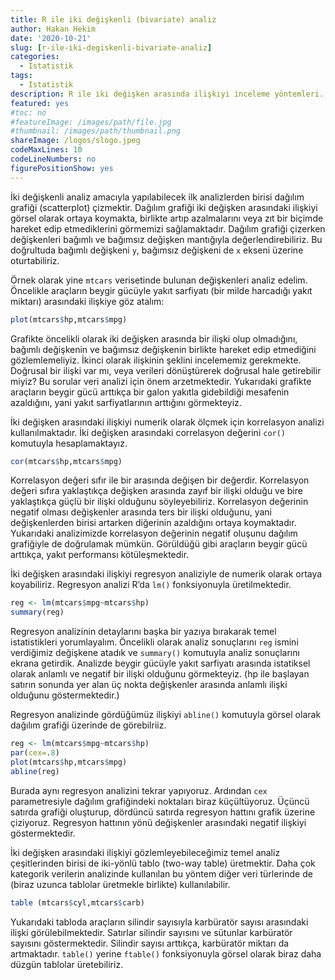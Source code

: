 ```yaml
---
title: R ile iki değişkenli (bivariate) analiz
author: Hakan Hekim
date: '2020-10-21'
slug: [r-ile-iki-degiskenli-bivariate-analiz]
categories:
  - Istatistik
tags:
  - Istatistik
description: R ile iki değişken arasında ilişkiyi inceleme yöntemleri.
featured: yes
#toc: no
#featureImage: /images/path/file.jpg
#thumbnail: /images/path/thumbnail.png
shareImage: /logos/slogo.jpeg
codeMaxLines: 10
codeLineNumbers: no
figurePositionShow: yes
---
```


İki değişkenli analiz amacıyla yapılabilecek ilk analizlerden birisi dağılım grafiği (scatterplot) çizmektir. Dağılım grafiği iki değişken arasındaki ilişkiyi görsel olarak ortaya koymakta, birlikte artıp azalmalarını veya zıt bir biçimde hareket edip etmediklerini görmemizi sağlamaktadır. Dağılım grafiği çizerken değişkenleri bağımlı ve bağımsız değişken mantığıyla değerlendirebiliriz. Bu doğrultuda bağımlı değişkeni `y`, bağımsız değişkeni de `x` ekseni üzerine oturtabiliriz.

Örnek olarak yine `mtcars` verisetinde bulunan değişkenleri analiz edelim. Öncelikle araçların beygir gücüyle yakıt sarfiyatı (bir milde harcadığı yakıt miktarı) arasındaki ilişkiye göz atalım:

```r
plot(mtcars$hp,mtcars$mpg)
```

Grafikte öncelikli olarak iki değişken arasında bir ilişki olup olmadığını, bağımlı değişkenin ve bağımsız değişkenin birlikte hareket edip etmediğini gözlemlemeliyiz. İkinci olarak ilişkinin şeklini incelememiz gerekmekte. Doğrusal bir ilişki var mı, veya verileri dönüştürerek doğrusal hale getirebilir miyiz? Bu sorular veri analizi için önem arzetmektedir. Yukarıdaki grafikte araçların beygir gücü arttıkça bir galon yakıtla gidebildiği mesafenin azaldığını, yani yakıt sarfiyatlarının arttığını görmekteyiz.

İki değişken arasındaki ilişkiyi numerik olarak ölçmek için korrelasyon analizi kullanılmaktadır. İki değişken arasındaki correlasyon değerini `cor()` komutuyla hesaplamaktayız.

```r
cor(mtcars$hp,mtcars$mpg)
```

Korrelasyon değeri sıfır ile bir arasında değişen bir değerdir. Korrelasyon değeri sıfıra yaklaştıkça değişken arasında zayıf bir ilişki olduğu ve bire yaklaştıkça güçlü bir ilişki olduğunu söyleyebiliriz. Korrelasyon değerinin negatif olması değişkenler arasında ters bir ilişki olduğunu, yani değişkenlerden birisi artarken diğerinin azaldığını ortaya koymaktadır. Yukarıdaki analizimizde korrelasyon değerinin negatif oluşunu dağılım grafiğiyle de doğrulamak mümkün. Görüldüğü gibi araçların beygir gücü arttıkça, yakıt performansı kötüleşmektedir.

İki değişken arasındaki ilişkiyi regresyon analiziyle de numerik olarak ortaya koyabiliriz. Regresyon analizi R’da `lm()` fonksiyonuyla üretilmektedir.

```r
reg <- lm(mtcars$mpg~mtcars$hp)
summary(reg)
```

Regresyon analizinin detaylarını başka bir yazıya bırakarak temel istatistikleri yorumlayalım. Öncelikli olarak analiz sonuçlarını `reg` ismini verdiğimiz değişkene atadık ve `summary()` komutuyla analiz sonuçlarını ekrana getirdik. Analizde beygir gücüyle yakıt sarfiyatı arasında istatiksel olarak anlamlı ve negatif bir ilişki olduğunu görmekteyiz. (hp ile başlayan satırın sonunda yer alan üç nokta değişkenler arasında anlamlı ilişki olduğunu göstermektedir.)

Regresyon analizinde gördüğümüz ilişkiyi `abline()` komutuyla görsel olarak dağılım grafiği üzerinde de görebilriiz.

```r
reg <- lm(mtcars$mpg~mtcars$hp)
par(cex=.8)
plot(mtcars$hp,mtcars$mpg)
abline(reg)
```

Burada aynı regresyon analizini tekrar yapıyoruz. Ardından `cex` parametresiyle dağılım grafiğindeki noktaları biraz küçültüyoruz. Üçüncü satırda grafiği oluşturup, dördüncü satırda regresyon hattını grafik üzerine çiziyoruz. Regresyon hattının yönü değişkenler arasındaki negatif ilişkiyi göstermektedir.

İki değişken arasındaki ilişkiyi gözlemleyebileceğimiz temel analiz çeşitlerinden birisi de iki-yönlü tablo (two-way table) üretmektir. Daha çok kategorik verilerin analizinde kullanılan bu yöntem diğer veri türlerinde de (biraz uzunca tablolar üretmekle birlikte) kullanılabilir.

```r
table (mtcars$cyl,mtcars$carb)
```

Yukarıdaki tabloda araçların silindir sayısıyla karbüratör sayısı arasındaki ilişki görülebilmektedir. Satırlar silindir sayısını ve sütunlar karbüratör sayısını göstermektedir. Silindir sayısı arttıkça, karbüratör miktarı da artmaktadır. `table()` yerine `ftable()` fonksiyonuyla görsel olarak biraz daha düzgün tablolar üretebiliriz.


